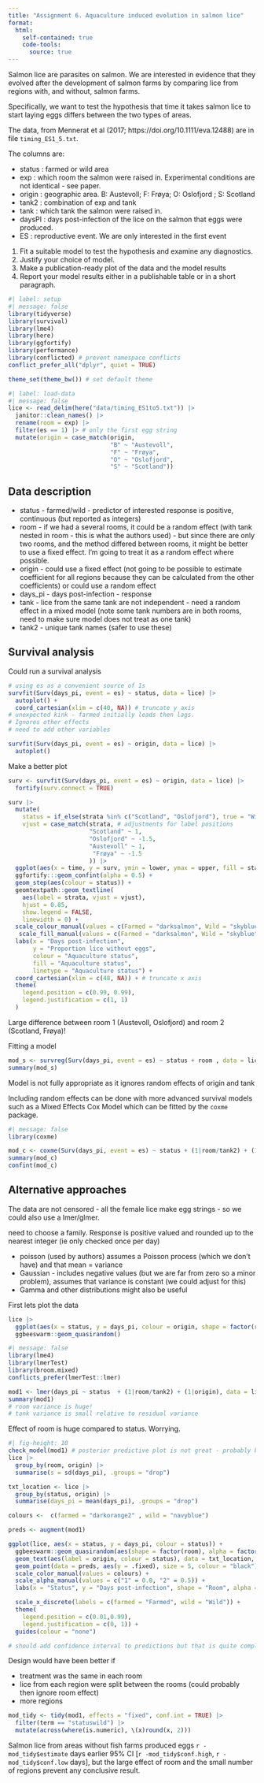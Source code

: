 ```yaml
---
title: "Assignment 6. Aquaculture induced evolution in salmon lice"
format: 
  html:
    self-contained: true
    code-tools: 
      source: true
---
```


Salmon lice are parasites on salmon. We are interested in evidence that they evolved after the development of salmon farms by comparing lice from regions with, and without, salmon farms.


Specifically, we want to test the hypothesis that time it takes salmon lice to start laying eggs differs between the two types of areas.


The data, from Mennerat et al (2017; https://doi.org/10.1111/eva.12488) are in file `timing_ES1_5.txt`.

The columns are:

- status : farmed or wild area
- exp : which room the salmon were raised in. Experimental conditions are not identical - see paper.
- origin : geographic area. B: Austevoll; F: Frøya; O: Oslofjord ; S: Scotland
- tank2 : combination of exp and tank
- tank : which tank the salmon were raised in.
- daysPI : days post-infection of the lice on the salmon that eggs were produced.
- ES : reproductive event. We are only interested in the first event

1. Fit a suitable model to test the hypothesis and examine any diagnostics.
2. Justify your choice of model.
2. Make a publication-ready plot of the data and the model results
3. Report your model results either in a publishable table or in a short paragraph.



```r
#| label: setup
#| message: false
library(tidyverse)
library(survival)
library(lme4)
library(here)
library(ggfortify)
library(performance)
library(conflicted) # prevent namespace conflicts
conflict_prefer_all("dplyr", quiet = TRUE)

theme_set(theme_bw()) # set default theme
```

```r
#| label: load-data
#| message: false
lice <- read_delim(here("data/timing_ES1to5.txt")) |> 
  janitor::clean_names() |> 
  rename(room = exp) |> 
  filter(es == 1) |> # only the first egg string
  mutate(origin = case_match(origin, 
                             "B" ~ "Austevoll",
                             "F" ~ "Frøya",
                             "O" ~ "Oslofjord",
                             "S" ~ "Scotland"))
```
## Data description

- status - farmed/wild - predictor of interested response is positive, continuous (but reported as integers)
- room - if we had a several rooms, it could be a random effect (with tank nested in room - this is what the authors used) - but since there are only two rooms, and the method differed between rooms, it might be better to use a fixed effect. I'm going to treat it as a random effect where possible.
- origin - could use a fixed effect (not going to be possible to estimate coefficient for all regions because they can be calculated from the other coefficients) or could use a random effect
- days_pi - days post-infection - response
- tank - lice from the same tank are not independent - need a random effect in a mixed model (note some tank numbers are in both rooms, need to make sure model does not treat as one tank)
- tank2 - unique tank names (safer to use these)

## Survival analysis

Could run a survival analysis


```r
# using es as a convenient source of 1s
survfit(Surv(days_pi, event = es) ~ status, data = lice) |> 
  autoplot() +
  coord_cartesian(xlim = c(40, NA)) # truncate y axis
# unexpected kink - farmed initially leads then lags.
# Ignores other effects
# need to add other variables

survfit(Surv(days_pi, event = es) ~ origin, data = lice) |> 
  autoplot()
```

Make a better plot
```r
surv <- survfit(Surv(days_pi, event = es) ~ origin, data = lice) |> 
  fortify(surv.connect = TRUE)
```


```r
surv |> 
  mutate(
    status = if_else(strata %in% c("Scotland", "Oslofjord"), true = "Wild", false = "Farmed"), # remake status column
    vjust = case_match(strata, # adjustments for label positions
                       "Scotland" ~ 1,
                       "Oslofjord" ~ -1.5,
                       "Austevoll" ~ 1,
                        "Frøya" ~ -1.5
                       )) |> 
  ggplot(aes(x = time, y = surv, ymin = lower, ymax = upper, fill = status, group = strata, linetype = status)) +
  ggfortify:::geom_confint(alpha = 0.5) +
  geom_step(aes(colour = status)) +
  geomtextpath::geom_textline(
    aes(label = strata, vjust = vjust), 
    hjust = 0.85, 
    show.legend = FALSE, 
    linewidth = 0) +
  scale_colour_manual(values = c(Farmed = "darksalmon", Wild = "skyblue")) +
   scale_fill_manual(values = c(Farmed = "darksalmon", Wild = "skyblue")) + 
  labs(x = "Days post-infection", 
       y = "Proportion lice without eggs", 
       colour = "Aquaculture status",
       fill = "Aquaculture status", 
       linetype = "Aquaculture status") +
  coord_cartesian(xlim = c(48, NA)) + # truncate x axis
  theme(
    legend.position = c(0.99, 0.99), 
    legend.justification = c(1, 1)
  )

```
 

Large difference between room 1 (Austevoll, Oslofjord) and room 2 (Scotland, Frøya)!

Fitting a model


```r
mod_s <- survreg(Surv(days_pi, event = es) ~ status + room , data = lice)
summary(mod_s)
```
Model is not fully appropriate as it ignores random effects of origin and tank


Including random effects can be done with more advanced survival models such as a Mixed Effects Cox Model which can be fitted by the `coxme` package.

```r
#| message: false
library(coxme)
```


```r
mod_c <- coxme(Surv(days_pi, event = es) ~ status + (1|room/tank2) + (1|origin) , data = lice)
summary(mod_c)
confint(mod_c)
```

## Alternative approaches

The data are not censored - all the female lice make egg strings - so we could also use a lmer/glmer. 

need to choose a family.
Response is positive valued and rounded up to the nearest integer (ie only checked once per day)

 - poisson (used by authors) assumes a Poisson process (which we don't have) and that mean = variance
 - Gaussian - includes negative values (but we are far from zero so a minor problem), assumes that variance is constant (we could adjust for this)
 - Gamma and other distributions might also be useful

First lets plot the data

```r
lice |> 
  ggplot(aes(x = status, y = days_pi, colour = origin, shape = factor(room))) +
  ggbeeswarm::geom_quasirandom()
```




```r
#| message: false
library(lme4)
library(lmerTest)
library(broom.mixed)
conflicts_prefer(lmerTest::lmer)
```


```r
mod1 <- lmer(days_pi ~ status  + (1|room/tank2) + (1|origin), data = lice)
summary(mod1)
# room variance is huge!
# tank variance is small relative to residual variance
```

Effect of room is huge compared to status. Worrying.

```r
#| fig-height: 10
check_model(mod1) # posterior predictive plot is not great - probably because variance differs between rooms
lice |> 
  group_by(room, origin) |> 
  summarise(s = sd(days_pi), .groups = "drop")
```

```r
txt_location <- lice |> 
  group_by(status, origin) |> 
  summarise(days_pi = mean(days_pi), .groups = "drop")

colours <-  c(farmed = "darkorange2" , wild = "navyblue")

preds <- augment(mod1)

ggplot(lice, aes(x = status, y = days_pi, colour = status)) +
  ggbeeswarm::geom_quasirandom(aes(shape = factor(room), alpha = factor(room))) +
  geom_text(aes(label = origin, colour = status), data = txt_location, position = position_dodge(width = 0.9)) +
  geom_point(data = preds, aes(y = .fixed), size = 5, colour = "black") +
  scale_color_manual(values = colours) +
  scale_alpha_manual(values = c("1" = 0.8, "2" = 0.5)) + 
  labs(x = "Status", y = "Days post-infection", shape = "Room", alpha = "Room") +

  scale_x_discrete(labels = c(farmed = "Farmed", wild = "Wild")) +
  theme(
    legend.position = c(0.01,0.99),
    legend.justification = c(0, 1)) +
  guides(colour = "none")

# should add confidence interval to predictions but that is quite complicated
```



Design would have been better if 

  - treatment was the same in each room
  - lice from each region were split between the rooms (could probably then ignore room effect)
  - more regions
  
```r
mod_tidy <- tidy(mod1, effects = "fixed", conf.int = TRUE) |> 
  filter(term == "statuswild") |> 
  mutate(across(where(is.numeric), \(x)round(x, 2)))
```

Salmon lice from areas without fish farms produced eggs `r -mod_tidy$estimate` days earlier 95% CI [`r -mod_tidy$conf.high`,  `r -mod_tidy$conf.low` days], but the large effect of room and the small number of regions prevent any conclusive result.
